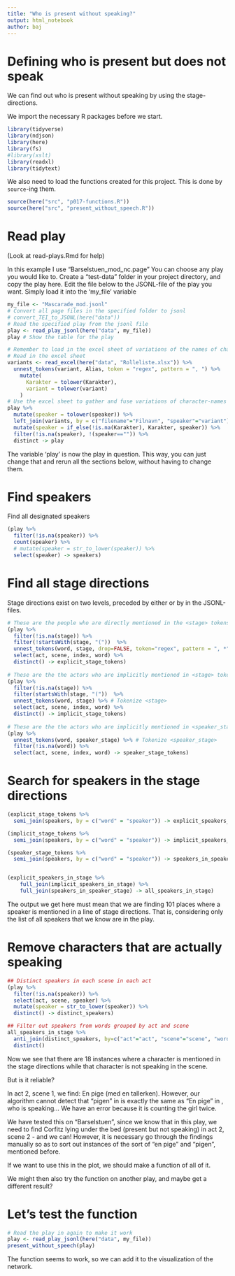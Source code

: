 ```yaml
---
title: "Who is present without speaking?"
output: html_notebook
author: baj
---
```


# Defining who is present but does not speak

We can find out who is present without speaking by using the stage-directions. 

We import the necessary R packages before we start.


```r
library(tidyverse)
library(ndjson)
library(here)
library(fs)
#library(xslt)
library(readxl)
library(tidytext)
```

We also need to load the functions created for this project. This is done by `source`-ing them.

```r
source(here("src", "p017-functions.R"))
source(here("src", "present_without_speech.R"))
```

# Read play

(Look at read-plays.Rmd for help)

In this example I use "Barselstuen_mod_nc.page"
You can choose any play you would like to. Create a "test-data" folder in your project directory, and copy the play here.
Edit the file below to the JSONL-file of the play you want. Simply load it into the 'my_file' variable

```r
my_file <- "Mascarade_mod.jsonl"
# Convert all page files in the specified folder to jsonl
# convert_TEI_to_JSONL(here("data")) 
# Read the specified play from the jsonl file
play <- read_play_jsonl(here("data", my_file))
play # Show the table for the play

# Remember to load in the excel sheet of variations of the names of characters.
# Read in the excel sheet
variants <- read_excel(here("data", "Rolleliste.xlsx")) %>% 
  unnest_tokens(variant, Alias, token = "regex", pattern = ", ") %>% 
    mutate(
      Karakter = tolower(Karakter),
      variant = tolower(variant)
    )
# Use the excel sheet to gather and fuse variations of character-names
play %>%
  mutate(speaker = tolower(speaker)) %>% 
  left_join(variants, by = c("filename"="Filnavn", "speaker"="variant")) %>% 
  mutate(speaker = if_else(!is.na(Karakter), Karakter, speaker)) %>%
  filter(!is.na(speaker), !(speaker=="")) %>%
  distinct -> play
```

The variable 'play' is now the play in question. This way, you can just change that and rerun all the sections below, without having to change them.

# Find speakers

Find all designated speakers

```r
(play %>%
  filter(!is.na(speaker)) %>% 
  count(speaker) %>%
  # mutate(speaker = str_to_lower(speaker)) %>%
  select(speaker) -> speakers)
```

# Find all stage directions

Stage directions exist on two levels, preceded by either <stage> or by <speaker_stage> in the JSONL-files.

```r

# These are the people who are directly mentioned in the <stage> tokens
(play %>% 
  filter(!is.na(stage)) %>%
  filter(!startsWith(stage, "("))  %>% 
  unnest_tokens(word, stage, drop=FALSE, token="regex", pattern = ", *") %>% # Tokenize <stage>
  select(act, scene, index, word) %>% 
  distinct() -> explicit_stage_tokens)
  
# These are the the actors who are implicitly mentioned in <stage> tokens
(play %>% 
  filter(!is.na(stage)) %>%
  filter(startsWith(stage, "("))  %>% 
  unnest_tokens(word, stage) %>% # Tokenize <stage>
  select(act, scene, index, word) %>% 
  distinct() -> implicit_stage_tokens)
  
# These are the the actors who are implicitly mentioned in <speaker_stage> tokens
(play %>% 
  unnest_tokens(word, speaker_stage) %>% # Tokenize <speaker_stage>
  filter(!is.na(word)) %>%
  select(act, scene, index, word) -> speaker_stage_tokens)
```

# Search for speakers in the stage directions

```r
(explicit_stage_tokens %>%
  semi_join(speakers, by = c("word" = "speaker")) -> explicit_speakers_in_stage)

(implicit_stage_tokens %>%
  semi_join(speakers, by = c("word" = "speaker")) -> implicit_speakers_in_stage)

(speaker_stage_tokens %>%
  semi_join(speakers, by = c("word" = "speaker")) -> speakers_in_speaker_stage)


(explicit_speakers_in_stage %>%
    full_join(implicit_speakers_in_stage) %>% 
    full_join(speakers_in_speaker_stage) -> all_speakers_in_stage)

```

The output we get here must mean that we are finding 101 places where a speaker is mentioned in a line of stage directions. That is, considering only the list of all speakers that we know are in the play.

# Remove characters that are actually speaking

```r
         
## Distinct speakers in each scene in each act   
(play %>% 
  filter(!is.na(speaker)) %>%
  select(act, scene, speaker) %>%
  mutate(speaker = str_to_lower(speaker)) %>%
  distinct() -> distinct_speakers)

## Filter out speakers from words grouped by act and scene
all_speakers_in_stage %>%
  anti_join(distinct_speakers, by=c("act"="act", "scene"="scene", "word"="speaker")) %>% 
  distinct()

```

Now we see that there are 18 instances where a character is mentioned in the stage directions while that character is not speaking in the scene.

But is it reliable?

In act 2, scene 1, we find: <speaker>En pige <stage>(med en tallerken)</stage></speaker>. However, our algorithm cannot detect that "pigen" in <stage> is exactly the same as "En pige" in <speaker>, who is speaking... We have an error because it is counting the girl twice.

We have tested this on "Barselstuen", since we know that in this play, we need to find Corfitz lying under the bed (present but not speaking) in act 2, scene 2 - and we can! However, it is necessary go through the findings manually so as to sort out instances of the sort of "en pige" and "pigen", mentioned before.

If we want to use this in the plot, we should make a function of all of it.

We might then also try the function on another play, and maybe get a different result?

# Let's test the function

```r
# Read the play in again to make it work
play <- read_play_jsonl(here("data", my_file))
present_without_speech(play)
```

The function seems to work, so we can add it to the visualization of the network. 

